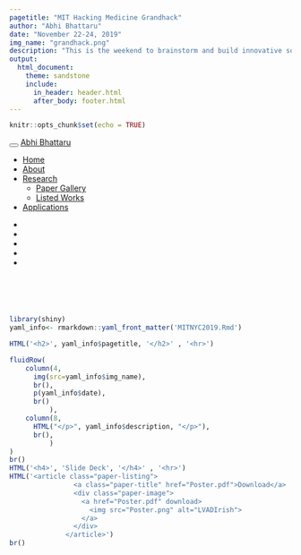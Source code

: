 ```yaml
---
pagetitle: "MIT Hacking Medicine Grandhack"
author: "Abhi Bhattaru"
date: "November 22-24, 2019"
img_name: "grandhack.png"
description: "This is the weekend to brainstorm and build innovative solutions with hundreds of like-minded engineers, clinicians, designers, developers and business people. Within our multi-theme event, there is sure to be a healthcare challenge for everyone! Here, I helped kickstart a new company: PathAI. PathAI automates the diagnostic process of leukemia by reading blood smears and cross-referencing with a pathology report. "
output: 
  html_document:
    theme: sandstone
    include:
      in_header: header.html
      after_body: footer.html
---
```


```r
knitr::opts_chunk$set(echo = TRUE)
```

```{=html}
<div class="navbar navbar-default  navbar-fixed-top" role="navigation">
  <div class="container">
    <div class="navbar-header">
      <button type="button" class="navbar-toggle collapsed" data-toggle="collapse" data-target="#navbar">
        <span class="icon-bar"></span>
        <span class="icon-bar"></span>
        <span class="icon-bar"></span>
      </button>
      <a class="navbar-brand" href="../../index.html">Abhi Bhattaru</a>
    </div>
    <div id="navbar" class="navbar-collapse collapse">
      <ul class="nav navbar-nav">
        <li>
  <a href="../../index.html">Home</a>
</li>
<li>
  <a href="../../about.html">About</a>
</li>
<li class="dropdown">
  <a href="#" class="dropdown-toggle" data-toggle="dropdown" role="button" aria-expanded="false">
    Research
     
    <span class="caret"></span>
  </a>
  <ul class="dropdown-menu" role="menu">
    <li>
      <a href="../../research.html">Paper Gallery</a>
    </li>
    <li>
      <a href="../../listed_works.html">Listed Works</a>
    </li>
  </ul>
</li>
<li>
  <a href="../../shiny.html">Applications</a>
</li>
      </ul>
      <ul class="nav navbar-nav navbar-right">
        <li>
  <a href="https://www.linkedin.com/in/abhijit-bhattaru-3693a9177">
    <span class="fa fa-linkedin fa-lg"></span>
     
  </a>
</li>
<li>
  <a href="https://scholar.google.com/citations?view_op=list_works&amp;hl=en&amp;authuser=1&amp;user=WJHf9fsAAAAJ">
    <span class="fa fa-graduation-cap fa-lg"></span>
     
  </a>
</li>
<li>
  <a href="https://www.researchgate.net/profile/Abhi_Bhattaru">
    <span class="fa fa fa fa-university fa-lg"></span>
     
  </a>
</li>
<li>
  <a href="https://github.com/abhimaster2001">
    <span class="fa fa-github fa-lg"></span>
     
  </a>
</li>
<li>
  <a href="mailto:abhi.bhattaru@gmail.com">
    <span class="fa fa-envelope fa-lg"></span>
     
  </a>
</li>
      </ul>
    </div><!--/.nav-collapse -->
  </div><!--/.container -->
</div><!--/.navbar -->

<style>
p{
  font-size: 15px;
  margin-bottom: .05em;
}
h2{
font-weight: 500;
}
h3{
font-weight: 500;
}
h4{
font-weight: 500;
}
hr{
border: 1px solid gray;
}
title{
display: none;
}
.paper-listing {
  position: relative;
  overflow: hidden;
}

.paper-listing:hover .paper-title {
  opacity: 1;
}

.paper-listing:hover .paper-image img {
  filter: blur(2px);
}

.paper-image img {
  filter: blur(0px);
  transition: filter 0.3s ease-in;
  transform: scale(1.1);
}

.paper-title {
  position: absolute;
  top: 0;
  left: 0;
  height: 100%;
  width: 100%;
  background: rgb(179, 0, 71);
   
  /* typographic styles */
  color: white;
  font-size: 1.5em;
  font-weight: bold;
  text-decoration: none;
   
  /* position the text centrally*/
  display: flex;
  align-items: center;
  justify-content: center;
  
  /* hide the title by default */
  opacity: 0;
  transition: opacity .5s;
  
  z-index: 1;
}

img {
  width: 100%;
  height: auto;
}

@media (hover: none) { 
  .paper-title {
    opacity: 1;
    background: none;
  }
  .paper-image img {
    filter: blur(0px);
  }
}
</style>

```


<br> <br> <br>

```r
library(shiny)
yaml_info<- rmarkdown::yaml_front_matter('MITNYC2019.Rmd')

HTML('<h2>', yaml_info$pagetitle, '</h2>' , '<hr>')

fluidRow(
    column(4,
      img(src=yaml_info$img_name),
      br(),
      p(yaml_info$date),
      br()
          ),
    column(8,
      HTML("</p>", yaml_info$description, "</p>"),
      br(),
          )
)
br()
HTML('<h4>', 'Slide Deck', '</h4>' , '<hr>')
HTML('<article class="paper-listing">
                <a class="paper-title" href="Poster.pdf">Download</a>
                <div class="paper-image">
                  <a href="Poster.pdf" download>
                    <img src="Poster.png" alt="LVADIrish">
                  </a>
                </div>
              </article>')
br()

```